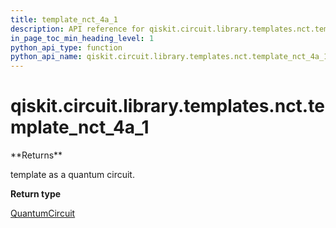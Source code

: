 ```yaml
---
title: template_nct_4a_1
description: API reference for qiskit.circuit.library.templates.nct.template_nct_4a_1
in_page_toc_min_heading_level: 1
python_api_type: function
python_api_name: qiskit.circuit.library.templates.nct.template_nct_4a_1
---
```


# qiskit.circuit.library.templates.nct.template\_nct\_4a\_1

<Function id="qiskit.circuit.library.templates.nct.template_nct_4a_1" isDedicatedPage={true} github="https://github.com/qiskit/qiskit/tree/stable/0.21/qiskit/circuit/library/templates/nct/template_nct_4a_1.py" signature="template_nct_4a_1()">
  **Returns**

  template as a quantum circuit.

  **Return type**

  [QuantumCircuit](qiskit.circuit.QuantumCircuit "qiskit.circuit.QuantumCircuit")
</Function>

